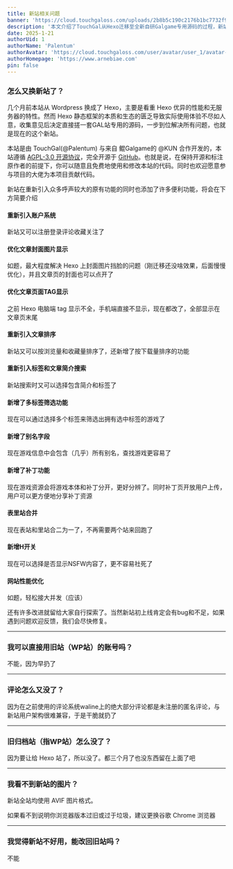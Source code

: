 ```yaml
---
title: 新站相关问题
banner: 'https://cloud.touchgaloss.com/uploads/2b8b5c190c2176b1bc7732f957ce8af8.avif'
description: '本文介绍了TouchGal从Hexo迁移至全新自研Galgame专用源码的过程，新站由TouchGal与鲲Galgame合作开发，遵循AGPL-3.0开源协议。新站重新引入账户系统、优化文章封面和TAG显示、新增多标签筛选、别名搜索、补丁功能等，合并表里站并加入H开关，提升用户体验和性能。旧站账号和评论无法迁移，旧归档站已关闭。新站使用AVIF图片格式，建议使用Chrome浏览器。新站旨在解决Hexo的不足，提供更完善的功能和体验。'
date: 2025-1-21
authorUid: 1
authorName: 'Palentum'
authorAvatar: 'https://cloud.touchgaloss.com/user/avatar/user_1/avatar-mini.avif'
authorHomepage: 'https://www.arnebiae.com'
pin: false
---
```


### 怎么又换新站了？

几个月前本站从 Wordpress 换成了 Hexo，主要是看重 Hexo 优异的性能和无服务器的特性。然而 Hexo 静态框架的本质和生态的匮乏导致实际使用体验不尽如人意，收集意见后决定直接搓一套GAL站专用的源码，一步到位解决所有问题，也就是现在的这个新站。

本站是由 TouchGal(@Palentum) 与来自 鲲Galgame的 @KUN 合作开发的，本站遵循 [AGPL-3.0 开源协议](https://www.gnu.org/licenses/gpl-3.0.en.html)，完全开源于 [GitHub](https://github.com/KUN1007/kun-touchgal-next)。也就是说，在保持开源和标注原作者的前提下，你可以随意且免费地使用和修改本站的代码。同时也欢迎愿意参与项目的大佬为本项目贡献代码。

新站在重新引入众多呼声较大的原有功能的同时也添加了许多便利功能，将会在下方简要介绍

#### 重新引入账户系统

新站又可以注册登录评论收藏关注了

#### 优化文章封面图片显示

如题，最大程度解决 Hexo 上封面图片挡脸的问题（刚迁移还没啥效果，后面慢慢优化），并且文章页的封面也可以点开了

#### 优化文章页面TAG显示

之前 Hexo 电脑端 tag 显示不全，手机端直接不显示，现在都改了，全部显示在文章页末尾

#### 重新引入文章排序

新站又可以按浏览量和收藏量排序了，还新增了按下载量排序的功能

#### 重新引入标签和文章简介搜索

新站搜索时又可以选择包含简介和标签了

#### 新增了多标签筛选功能

现在可以通过选择多个标签来筛选出拥有选中标签的游戏了

#### 新增了别名字段

现在游戏信息中会包含（几乎）所有别名，查找游戏更容易了

#### 新增了补丁功能

现在游戏资源会将游戏本体和补丁分开，更好分辨了。同时补丁页开放用户上传，用户可以更方便地分享补丁资源

#### 表里站合并

现在表站和里站合二为一了，不再需要两个站来回跑了

#### 新增H开关

现在可以选择是否显示NSFW内容了，更不容易社死了

#### 网站性能优化

如题，轻松接大并发（应该）

还有许多改进就留给大家自行探索了。当然新站初上线肯定会有bug和不足，如果遇到问题欢迎反馈，我们会尽快修复。

---

### 我可以直接用旧站（WP站）的账号吗？

不能，因为早扔了

---

### 评论怎么又没了？

因为在之前使用的评论系统waline上的绝大部分评论都是未注册的匿名评论，与新站用户架构很难兼容，于是干脆就扔了

---

### 旧归档站（指WP站）怎么没了？

因为要让给 Hexo 站了，所以没了。都三个月了也没东西留在上面了吧

---

### 我看不到新站的图片？

新站全站均使用 AVIF 图片格式。

如果看不到说明你浏览器版本过旧或过于垃圾，建议更换谷歌 Chrome 浏览器

---

### 我觉得新站不好用，能改回旧站吗？

不能
